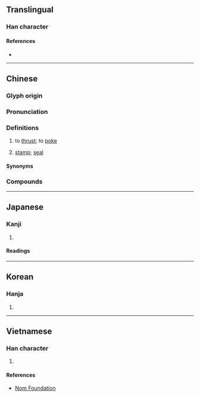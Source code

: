 {{character info}}
==Translingual==

===Han character===
{{Han char|rn=62|rad=戈|as=14|sn=18|four=13250|canj=SGI|ids=⿰翟戈}}

====References====
* {{Han ref|kx=0414.240|dkj=11684|dj=0758.150|hdz=21414.040|uh=6233|ud=25139|bh=C257|bd=49751}}

----

==Chinese==
{{zh-forms|alt=⿰出戈-second round simplified}}

===Glyph origin===
{{Han etym}}

===Pronunciation===
{{zh-pron
|m=chuō
|m-s=
|c=coek3,cok3,zoek3
|c-t=
|g=
|h=pfs=
|j=
|mb=
|md=
|mn=chhok
|mn-t=
|w=
|x=
|oc=y
|cat=v,n
}}

===Definitions===
{{zh-hanzi}}

# to [[thrust]]; to [[poke]]
#: {{zh-x|我 戳 傷 了 手。|I got my hand stabbed.}}
# [[stamp]]; [[seal]]
#: {{zh-x|蓋 戳子{zi}|to affix a seal}}

====Synonyms====
{{zh-dial}}

===Compounds===
{{zh-der|戳事|戳兒|戳印|戳子|戳得住|戳燈|戳短拳|戳破|戳穿|戳紗|戳肺管子|戳脊梁骨|戳舌|戳記|指指戳戳|郵戳|長戳}}

----

==Japanese==

===Kanji===
{{ja-kanji|grade=|rs=戈14}}

# {{rfdef|ja|sort=戈14}}

====Readings====
{{ja-readings
|goon=たく
|kanon=たく
|kun=さす, つく}}

----

==Korean==

===Hanja===
{{ko-hanja|hangeul=착|eumhun=|rv=chak|mr=ch'ak|y=chak}}

# {{rfdef|ko|sort=戈14}}

----

==Vietnamese==

===Han character===
{{vi-hantu|rs=戈14|[[chạc]], [[trộ]]}}

# {{rfdef|vi|sort=戈14}}

====References====
* [http://nomfoundation.org/common/nom_details.php?codepoint=6233 Nom Foundation]